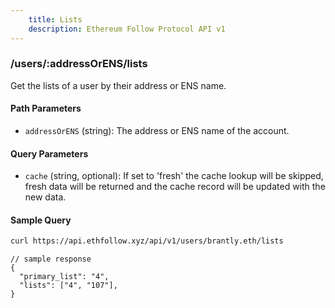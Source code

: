 ```yaml
---
    title: Lists
    description: Ethereum Follow Protocol API v1
---
```


### /users/\:addressOrENS/lists

Get the lists of a user by their address or ENS name.

#### Path Parameters

- `addressOrENS` (string): The address or ENS name of the account.

#### Query Parameters

- `cache` (string, optional): If set to 'fresh' the cache lookup will be skipped, fresh data will be returned and the cache record will be updated with the new data.

#### Sample Query

```sh copy
curl https://api.ethfollow.xyz/api/v1/users/brantly.eth/lists
```

```jsonc
// sample response
{
  "primary_list": "4",
  "lists": ["4", "107"],
}
```
